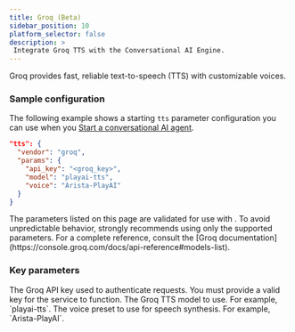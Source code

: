 ```yaml
---
title: Groq (Beta)
sidebar_position: 10
platform_selector: false
description: >
 Integrate Groq TTS with the Conversational AI Engine.
---
```



Groq provides fast, reliable text-to-speech (TTS) with customizable voices.

### Sample configuration

The following example shows a starting `tts` parameter configuration you can use when you [Start a conversational AI agent](/conversational-ai/rest-api/join).

```json
"tts": {
  "vendor": "groq",
  "params": {
    "api_key": "<groq_key>",
    "model": "playai-tts",
    "voice": "Arista-PlayAI"
  }
}
```

<Admonition type="caution">
The parameters listed on this page are validated for use with <Vpd k="NAME" />. To avoid unpredictable behavior, <Vg k="COMPANY" /> strongly recommends using only the supported parameters. For a complete reference, consult the [Groq documentation](https://console.groq.com/docs/api-reference#models-list).
</Admonition>

### Key parameters

<ParameterList title="tts" required={true}>
  <Parameter name="api_key" type="string" required={true}>
    The Groq API key used to authenticate requests. You must provide a valid key for the service to function.
  </Parameter>
  <Parameter name="model" type="string" required={true}>
    The Groq TTS model to use. For example, `playai-tts`.
  </Parameter>
  <Parameter name="voice" type="string" required={true}>
    The voice preset to use for speech synthesis. For example, `Arista-PlayAI`.
  </Parameter>
</ParameterList>
